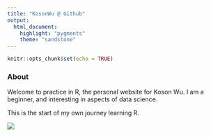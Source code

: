 ```yaml
---
title: "KosonWu @ Github"
output: 
  html_document:
    highlight: "pygments"
    theme: "sandstone" 
---
```


```r
knitr::opts_chunk$set(echo = TRUE)
```

### About

Welcome to practice in R, the personal website for Koson Wu. I am a beginner, and interesting in aspects of data science. 

This is the start of my own journey learning R.

![](image/me.jpg)


